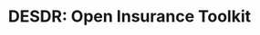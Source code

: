 ---
title: 'DESDR: Open Insurance Toolkit'
description: Revolutionizing Disaster Response with <i class="text-primary">Community-Driven</i> Data
template: splash
hero:
  tagline: Revolutionizing Disaster Response with <i class="text-primary">Community-Driven</i> Data
  image:
    file: ../../assets/main1.png
  actions:
    - text: Read developer guide
      link: /desdr-documentation/noki/installation/
      icon: right-arrow
    - text: Visit repository
      link: https://github.com/Columbia-DESDR
      icon: external
      variant: minimal
---